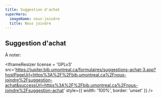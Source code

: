 ```yaml
---
title: Suggestion d'achat
superHero:
  imageName: nous-joindre
  title: Nous joindre
---
```



<Section>

# Suggestion d'achat

À noter:

<IframeResizer
  license = 'GPLv3'
  src='https://jupiter.bib.umontreal.ca/formulaires/suggestions-achat-3.asp?hostPageUrl=https%3A%2F%2Fbib.umontreal.ca%2Fnous-joindre%2Fsuggestion-achat&successUrl=https%3A%2F%2Fbib.umontreal.ca%2Fnous-joindre%2Fsuggestion-achat'
  style={{
    width: '100%',
    border: 'unset'
  }}
  />

</Section>